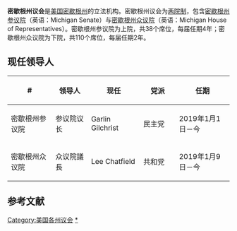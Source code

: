 {{Infobox legislature
 | name              = 密歇根州议会
 | coa_pic           = 
 | session_room      = 
 | house_type        =  两院制
 | houses            = [[密歇根州参议院|密歇根州参议院]] <br />[[密歇根州众议院|密歇根州众议院]]
 | term_limits       = 
 | new_session       = 
 | leader1_type      = 参议院议长
 | leader1           = Garlin Gilchrist
 | party1            = [[民主黨_(美國)|民主党]]
 | election1         = 2019年1月1日
 | leader2_type      = 众议院議長
 | leader2           = Lee Chatfield
 | party2            = [[共和黨_(美國)|共和党]]
 | election2         = 2019年1月9日
 | authority         = 
 | members           = 38（参）110（众）
 | last_election1    = 
 | next_election1    = 
 | redistricting     = 
 | political_groups1 = 
 | meeting_place     = 
 | website           = 
}}
'''密歇根州议会'''是[[美国|美国]][[密歇根州|密歇根州]]的立法机构。密歇根州议会为[[两院制|两院制]]，包含[[密歇根州参议院|密歇根州参议院]]（英语：Michigan Senate）与[[密歇根州众议院|密歇根州众议院]]（英语：Michigan House of Representatives）。密歇根州参议院为上院，共38个席位，每届任期4年；密歇根州众议院为下院，共110个席位，每届任期2年。

==现任领导人==
{| class="wikitable" style="text-align: center;"
|-
! width="120" | #
! width="90"| 领导人
! width="120"| 现任
! width="90"| 党派
! width="140"| 任期
|- 
| 密歇根州参议院 || 参议院议长 || Garlin Gilchrist || 民主党 || 2019年1月1日－今
|- 
| 密歇根州众议院 || 众议院議長 || Lee Chatfield || 共和党 || 2019年1月9日－今
|}

== 参考文献 ==
{{reflist|colwidth=30em}}
{{美国立法机构}}
[[Category:美国各州议会|Category:美国各州议会]]
[[Category:密歇根州议会|*]]